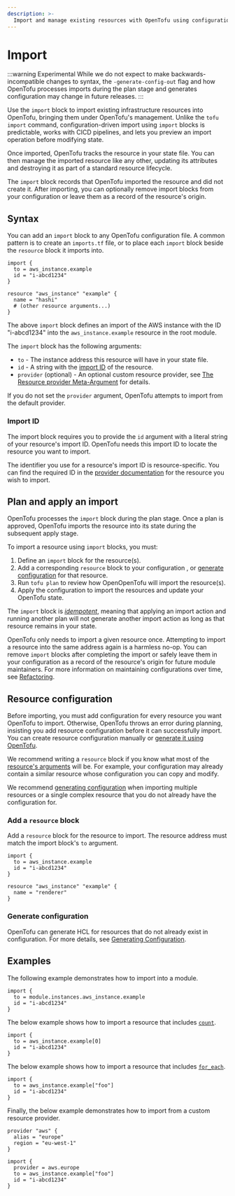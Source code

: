 ```yaml
---
description: >-
  Import and manage existing resources with OpenTofu using configuration-driven import.
---
```


# Import

:::warning Experimental
While we do not expect to make backwards-incompatible changes to syntax, the `-generate-config-out` flag and how OpenTofu processes imports during the plan stage and generates configuration may change in future releases.
:::

Use the `import` block to import existing infrastructure resources into OpenTofu, bringing them under OpenTofu's management. Unlike the `tofu import` command, configuration-driven import using `import` blocks is predictable, works with CICD pipelines, and lets you preview an import operation before modifying state.

Once imported, OpenTofu tracks the resource in your state file. You can then manage the imported resource like any other, updating its attributes and destroying it as part of a standard resource lifecycle.

The `import` block records that OpenTofu imported the resource and did not create it. After importing, you can optionally remove import blocks from your configuration or leave them as a record of the resource's origin.

## Syntax

You can add an `import` block to any OpenTofu configuration file. A common pattern is to create an `imports.tf` file, or to place each `import` block beside the `resource` block it imports into.

```hcl
import {
  to = aws_instance.example
  id = "i-abcd1234"
}

resource "aws_instance" "example" {
  name = "hashi"
  # (other resource arguments...)
}
```

The above `import` block defines an import of the AWS instance with the ID "i-abcd1234" into the `aws_instance.example` resource in the root module.

The `import` block has the following arguments:
- `to` - The instance address this resource will have in your state file.
- `id` - A string with the [import ID](#import-id) of the resource.
- `provider` (optional) - An optional custom resource provider, see [The Resource provider Meta-Argument](/docs/language/meta-arguments/resource-provider) for details.

If you do not set the `provider` argument, OpenTofu attempts to import from the default provider.

### Import ID

The import block requires you to provide the `id` argument with a literal string of your resource's import ID. OpenTofu needs this import ID to locate the resource you want to import.

The identifier you use for a resource's import ID is resource-specific. You can find the required ID in the [provider documentation](https://registry.terraform.io/browse/providers) for the resource you wish to import.

## Plan and apply an import

OpenTofu processes the `import` block during the plan stage. Once a plan is approved, OpenTofu imports the resource into its state during the subsequent apply stage.

To import a resource using `import` blocks, you must:
1. Define an `import` block for the resource(s).
1. Add a corresponding `resource` block to your configuration , or [generate configuration](/docs/language/import/generating-configuration) for that resource.
1. Run `tofu plan` to review how OpenOpenTofu will import the resource(s).
1. Apply the configuration to import the resources and update your OpenTofu state.

The `import` block is [_idempotent_](https://en.wikipedia.org/wiki/Idempotence), meaning that applying an import action and running another plan will not generate another import action as long as that resource remains in your state.

OpenTofu only needs to import a given resource once. Attempting to import a resource into the same address again is a harmless no-op. You can remove `import` blocks after completing the import or safely leave them in your configuration as a record of the resource's origin for future module maintainers. For more information on maintaining configurations over time, see [Refactoring](/docs/language/modules/develop/refactoring).

## Resource configuration

Before importing, you must add configuration for every resource you want OpenTofu to import. Otherwise, OpenTofu throws an error during planning, insisting you add resource configuration before it can successfully import. You can create resource configuration manually or [generate it using OpenTofu](/docs/language/import/generating-configuration).

We recommend writing a `resource` block if you know what most of the [resource's arguments](/docs/language/resources/syntax#resource-arguments) will be. For example, your configuration may already contain a similar resource whose configuration you can copy and modify.

We recommend [generating configuration](/docs/language/import/generating-configuration) when importing multiple resources or a single complex resource that you do not already have the configuration for.

### Add a `resource` block

Add a `resource` block for the resource to import. The resource address must match the import block's `to` argument. 

```hcl
import {
  to = aws_instance.example
  id = "i-abcd1234"
}

resource "aws_instance" "example" {
  name = "renderer"
}
```

### Generate configuration

OpenTofu can generate HCL for resources that do not already exist in configuration.
For more details, see [Generating Configuration](/docs/language/import/generating-configuration).

## Examples

The following example demonstrates how to import into a module.

```hcl
import {
  to = module.instances.aws_instance.example
  id = "i-abcd1234"
}
```

The below example shows how to import a resource that includes [`count`](/docs/language/meta-arguments/count).

```hcl
import {
  to = aws_instance.example[0]
  id = "i-abcd1234"
}
```


The below example shows how to import a resource that includes [`for_each`](/docs/language/meta-arguments/for_each).
```hcl
import {
  to = aws_instance.example["foo"]
  id = "i-abcd1234"
}
```

Finally, the below example demonstrates how to import from a custom resource provider.

```hcl
provider "aws" {
  alias = "europe"
  region = "eu-west-1"
}

import {
  provider = aws.europe
  to = aws_instance.example["foo"]
  id = "i-abcd1234"
}
```
